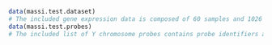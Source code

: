 ```r
data(massi.test.dataset)
# The included gene expression data is composed of 60 samples and 1026 probes as a data.frame object
data(massi.test.probes)
# The included list of Y chromosome probes contains probe identifiers as row names in the data.frame class
```

